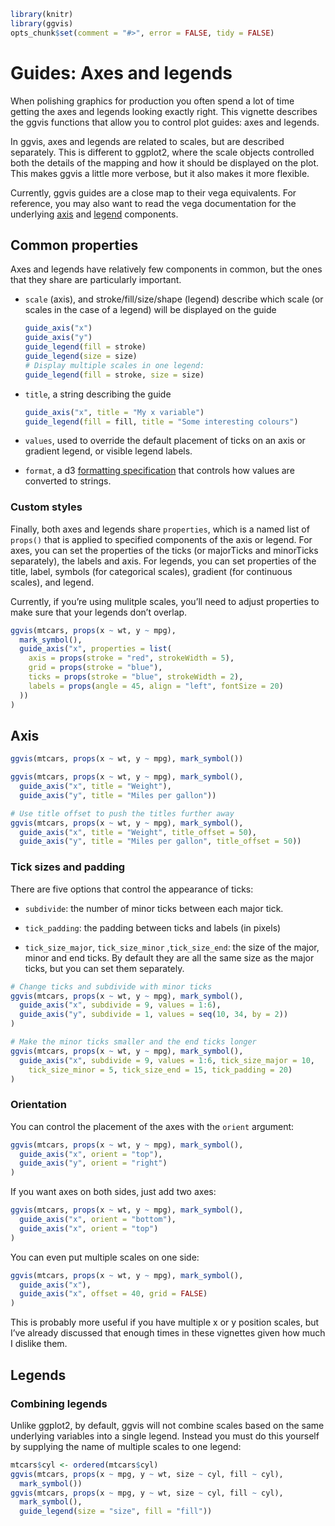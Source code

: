 <!--
%\VignetteEngine{knitr}
%\VignetteIndexEntry{Axes and legends}
-->

```r
library(knitr)
library(ggvis)
opts_chunk$set(comment = "#>", error = FALSE, tidy = FALSE)
```

# Guides: Axes and legends

When polishing graphics for production you often spend a lot of time getting the
axes and legends looking exactly right. This vignette describes the ggvis
functions that allow you to control plot guides: axes and legends.

In ggvis, axes and legends are related to scales, but are described separately.
This is different to ggplot2, where the scale objects controlled both the
details of the mapping and how it should be displayed on the plot. This makes
ggvis a little more verbose, but it also makes it more flexible.

Currently, ggvis guides are a close map to their vega equivalents. For
reference, you may also want to read the vega documentation for the
underlying [axis](https://github.com/trifacta/vega/wiki/Axes) and
[legend](https://github.com/trifacta/vega/wiki/Legends) components.

## Common properties

Axes and legends have relatively few components in common, but the ones that
they share are particularly important.

* `scale` (axis), and stroke/fill/size/shape (legend) describe which scale (or
  scales in the case of a legend) will be displayed on the guide

  ```R
  guide_axis("x")
  guide_axis("y")
  guide_legend(fill = stroke)
  guide_legend(size = size)
  # Display multiple scales in one legend:
  guide_legend(fill = stroke, size = size)
  ```

* `title`, a string describing the guide

  ```R
  guide_axis("x", title = "My x variable")
  guide_legend(fill = fill, title = "Some interesting colours")
  ```

* `values`, used to override the default placement of ticks on an axis or gradient
  legend, or visible legend labels.

* `format`, a d3 [formatting specification](https://github.com/mbostock/d3/wiki/Formatting)
  that controls how values are converted to strings.

### Custom styles

Finally, both axes and legends share `properties`, which is a named list of
`props()` that is applied to specified components of the axis or legend. For
axes, you can set the properties of the ticks (or majorTicks and minorTicks
separately), the labels and axis. For legends, you can set properties of the
title, label, symbols (for categorical scales), gradient (for continuous
scales), and legend.

Currently, if you're using mulitple scales, you'll need to adjust properties to make
sure that your legends don't overlap.

```R
ggvis(mtcars, props(x ~ wt, y ~ mpg),
  mark_symbol(),
  guide_axis("x", properties = list(
    axis = props(stroke = "red", strokeWidth = 5),
    grid = props(stroke = "blue"),
    ticks = props(stroke = "blue", strokeWidth = 2),
    labels = props(angle = 45, align = "left", fontSize = 20)
  ))
)
```


## Axis

```R
ggvis(mtcars, props(x ~ wt, y ~ mpg), mark_symbol())

ggvis(mtcars, props(x ~ wt, y ~ mpg), mark_symbol(),
  guide_axis("x", title = "Weight"),
  guide_axis("y", title = "Miles per gallon"))

# Use title offset to push the titles further away
ggvis(mtcars, props(x ~ wt, y ~ mpg), mark_symbol(),
  guide_axis("x", title = "Weight", title_offset = 50),
  guide_axis("y", title = "Miles per gallon", title_offset = 50))

```

### Tick sizes and padding

There are five options that control the appearance of ticks:

* `subdivide`: the number of minor ticks between each major tick.

* `tick_padding`: the padding between ticks and labels (in pixels)

* `tick_size_major`, `tick_size_minor` ,`tick_size_end`: the size of the
  major, minor and end ticks. By default they are all the same size as the major
  ticks, but you can set them separately.

```R
# Change ticks and subdivide with minor ticks
ggvis(mtcars, props(x ~ wt, y ~ mpg), mark_symbol(),
  guide_axis("x", subdivide = 9, values = 1:6),
  guide_axis("y", subdivide = 1, values = seq(10, 34, by = 2))
)

# Make the minor ticks smaller and the end ticks longer
ggvis(mtcars, props(x ~ wt, y ~ mpg), mark_symbol(),
  guide_axis("x", subdivide = 9, values = 1:6, tick_size_major = 10,
    tick_size_minor = 5, tick_size_end = 15, tick_padding = 20)
)
```

### Orientation

You can control the placement of the axes with the `orient` argument:

```R
ggvis(mtcars, props(x ~ wt, y ~ mpg), mark_symbol(),
  guide_axis("x", orient = "top"),
  guide_axis("y", orient = "right")
)
```

If you want axes on both sides, just add two axes:

```R
ggvis(mtcars, props(x ~ wt, y ~ mpg), mark_symbol(),
  guide_axis("x", orient = "bottom"),
  guide_axis("x", orient = "top")
)
```

You can even put multiple scales on one side:

```R
ggvis(mtcars, props(x ~ wt, y ~ mpg), mark_symbol(),
  guide_axis("x"),
  guide_axis("x", offset = 40, grid = FALSE)
)
```

This is probably more useful if you have multiple x or y position scales, but
I've already discussed that enough times in these vignettes given how much I
dislike them.


## Legends


### Combining legends

Unlike ggplot2, by default, ggvis will not combine scales based on the same
underlying variables into a single legend. Instead you must do this yourself
by supplying the name of multiple scales to one legend:

```R
mtcars$cyl <- ordered(mtcars$cyl)
ggvis(mtcars, props(x ~ mpg, y ~ wt, size ~ cyl, fill ~ cyl),
  mark_symbol())
ggvis(mtcars, props(x ~ mpg, y ~ wt, size ~ cyl, fill ~ cyl),
  mark_symbol(),
  guide_legend(size = "size", fill = "fill"))
```
